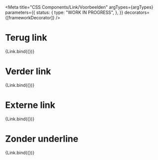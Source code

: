 
<Meta
  title="CSS Components/Link/Voorbeelden"
  argTypes={argTypes}
  parameters={{
    status: {
      type: "WORK IN PROGRESS",
    },
  }}
  decorators={[frameworkDecorator]}
/>

# Terug link

<Canvas>
  <Story name="Terug link" args={{ ...defaultArgs, content: "Terug", icon: "terug", showIcon: "before" }}>
    {Link.bind({})}
  </Story>
</Canvas>

# Verder link

<Canvas>
  <Story name="Verder link" args={{ ...defaultArgs, content: "Verder", icon: "pijl-naar-rechts", showIcon: "after" }}>
    {Link.bind({})}
  </Story>
</Canvas>

# Externe link

<Canvas>
  <Story
    name="Externe link"
    args={{ ...defaultArgs, content: "Externe link", icon: "pijl-naar-rechtsboven", showIcon: "after" }}
  >
    {Link.bind({})}
  </Story>
</Canvas>

# Zonder underline

<Canvas>
  <Story
    name="Zonder underline"
    args={{ ...defaultArgs, content: "Verder", icon: "pijl-naar-rechts", showIcon: "after", noUnderline: true }}
  >
    {Link.bind({})}
  </Story>
</Canvas>
